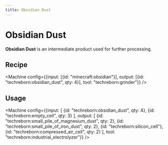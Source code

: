 ```yaml
---
title: Obsidian Dust
---
```


<ItemImage file="obsidian_dust" alt="Obsidian Dust" size="200" />

# Obsidian Dust

**Obsidian Dust** is an intermediate product used for further processing.

## Recipe

<CraftingTable recipe="input techreborn:small_pile_of_obsidian_dust techreborn:small_pile_of_obsidian_dust air input techreborn:small_pile_of_obsidian_dust techreborn:small_pile_of_obsidian_dust air input air air air output techreborn:obsidian_dust"/>

<Machine config={{input: [{id: "minecraft:obsidian"}], output: [{id: "techreborn:obsidian_dust", qty: 4}], tool: "techreborn:grinder"}} />

## Usage

<CraftingTable recipe="input air air air input air techreborn:obsidian_dust air input air air air output techreborn:small_pile_of_obsidian_dust,4"/>

<Machine config={{input: [
  {id: "techreborn:obsidian_dust", qty: 4},
  {id: "techreborn:empty_cell", qty: 3}
], output: [
  {id: "techreborn:small_pile_of_magnesium_dust", qty: 2},
  {id: "techreborn:small_pile_of_iron_dust", qty: 2},
  {id: "techreborn:silicon_cell"},
  {id: "techreborn:compressed_air_cell", qty: 2}
], tool: "techreborn:industrial_electrolyzer"}} />
